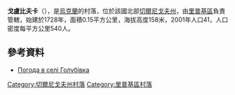 {{coord|51|43|48|N|30|43|37|E|scale:100000|display=title}}

'''戈盧比夫卡'''（{{lang-uk|Голубівка}}），是[[烏克蘭|烏克蘭]]的村落，位於該國北部[[切爾尼戈夫州|切爾尼戈夫州]]，由[[里普基區|里普基區]]負責管轄，始建於1728年，面積0.15平方公里，海拔高度158米，2001年人口41，人口密度每平方公里540人。

==參考資料==
* [http://weather.in.ua/ua/chernigovskaja/5432 Погода в селі Голубівка] {{Wayback|url=http://weather.in.ua/ua/chernigovskaja/5432 |date=20160305102127 }}

[[Category:切爾尼戈夫州村落|Category:切爾尼戈夫州村落]]
[[Category:里普基區村落|Category:里普基區村落]]


{{Chernihiv-geo-stub}}